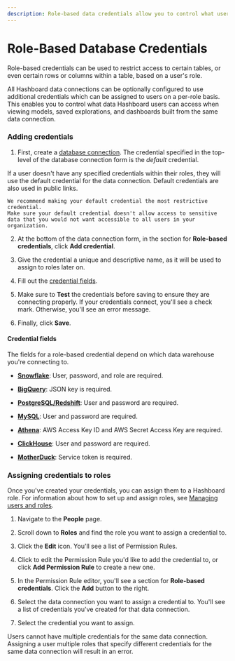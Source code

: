 ```yaml
---
description: Role-based data credentials allow you to control what users can access from the same data connection.
---
```



# Role-Based Database Credentials

Role-based credentials can be used to restrict access to certain tables, or even certain rows or columns within a table, based on a user's role.

All Hashboard data connections can be optionally configured to use additional credentials which can be assigned to users on a per-role basis.
This enables you to control what data Hashboard users can access when viewing models, saved explorations, and dashboards built from the same data connection.

### Adding credentials

1. First, create a [database connection](/docs/database-connections). The credential specified in the top-level of the database connection form is the _default_ credential.

<Callout>
    If a user doesn't have any specified credentials within their roles, they will use the default credential for the data connection.
    Default credentials are also used in public links.

    We recommend making your default credential the most restrictive credential.
    Make sure your default credential doesn't allow access to sensitive data that you would not want accessible to all users in your organization.

</Callout>

2. At the bottom of the data connection form, in the section for **Role-based credentials**, click **Add credential**.

3. Give the credential a unique and descriptive name, as it will be used to assign to roles later on.

4. Fill out the [credential fields](/docs/database-connections/role-based-credentials#credential-fields).

5. Make sure to **Test** the credentials before saving to ensure they are connecting properly. If your credentials connect, you'll see a check mark. Otherwise, you'll see an error message.

6. Finally, click **Save**.

#### Credential fields

The fields for a role-based credential depend on which data warehouse you're connecting to.

- [**Snowflake**](/docs/database-connections/snowflake): User, password, and role are required.

- [**BigQuery**](/docs/database-connections/bigquery): JSON key is required.

- [**PostgreSQL/Redshift**](/docs/database-connections/postgresql): User and password are required.

- [**MySQL**](/docs/database-connections/mysql): User and password are required.

- [**Athena**](/docs/database-connections/athena): AWS Access Key ID and AWS Secret Access Key are required.

- [**ClickHouse**](/docs/database-connections/clickhouse): User and password are required.

- [**MotherDuck**](/docs/database-connections/motherduck): Service token is required.

### Assigning credentials to roles

Once you've created your credentials, you can assign them to a Hashboard role. For information about how to set up and assign roles, see [Managing users and roles](/docs/users-and-permissions/managing-users-and-roles).

1. Navigate to the **People** page.

2. Scroll down to **Roles** and find the role you want to assign a credential to.

3. Click the **Edit** icon. You'll see a list of Permission Rules.

4. Click to edit the Permission Rule you'd like to add the credential to, or click **Add Permission Rule** to create a new one.

5. In the Permission Rule editor, you'll see a section for **Role-based credentials**. Click the **Add** button to the right.

6. Select the data connection you want to assign a credential to. You'll see a list of credentials you've created for that data connection.

7. Select the credential you want to assign.

<Callout type="warning">
  Users cannot have multiple credentials for the same data connection. Assigning
  a user multiple roles that specify different credentials for the same data
  connection will result in an error.
</Callout>
